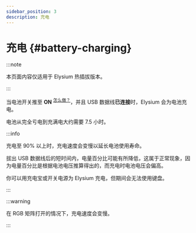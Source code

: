```yaml
---
sidebar_position: 3
description: 充电
---
```


# 充电 {#battery-charging}

:::note

本页面内容仅适用于 Elysium 热插拔版本。

:::


当电池开关推至 **ON** <sup>[<Icon icon="fa-solid fa-compass" /> 怎么做？](/docs-elysium/battery/battery-switch)</sup>，并且 USB 数据线**已连接**时，Elysium 会为电池充电。

电池从完全亏电到充满电大约需要 7.5 小时。

:::info

充电至 90% 以上时，充电速度会变慢以延长电池使用寿命。

拔出 USB 数据线后的短时间内，电量百分比可能有所降低，这属于正常现象，因为电量百分比是根据电池电压推算得出的，而充电时电池电压会偏高。

你可以用充电宝或开关电源为 Elysium 充电，但期间会无法使用键盘。

:::

:::warning

在 RGB 矩阵打开的情况下，充电速度会变慢。

:::